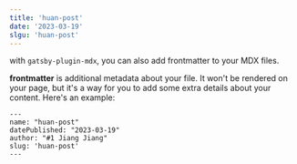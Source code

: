 ```yaml
---
title: 'huan-post'
date: '2023-03-19'
slgu: 'huan-post'
---
```


with `gatsby-plugin-mdx`, you can also add frontmatter to your MDX files.

**frontmatter** is additional metadata about your file.
It won't be rendered on your page, but it's a way for you to add some extra details about your content. Here's an example:

```
---
name: "huan-post"
datePublished: "2023-03-19"
author: "#1 Jiang Jiang"
slug: 'huan-post'
---
```
